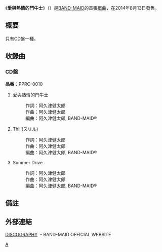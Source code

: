 {{unreferenced|time=2016-12-16T19:06:48+00:00}}{{命名}}
{{Infobox Single
| Name           = 愛與熱情的鬥牛士
| Artist         = [[BAND-MAID|BAND-MAID]]
| Released       = 2014年8月13日
| Recorded       =  
| Genre          = [[J-rock|J-rock]]
| Length         =  
| Label          = 
| Producer       = 
| Reviews        = 
| Chart position = 
| Certification  = 
| Last single    = 
| This single     = 《愛與熱情的鬥牛士》<br />（2014年）
| Next single    = 《YOLO》<br />（2016年）
}}

《'''愛與熱情的鬥牛士'''》（{{lang-ja|愛と情熱のマタドール}}）是[[BAND-MAID|BAND-MAID]]的首張[[單曲|單曲]]，在2014年8月13日發售。

== 概要 ==
只有CD盤一種。

== 收錄曲 ==

=== CD盤 ===
'''品番'''：PPRC-0010
# 愛與熱情的鬥牛士
#: 作詞：阿久津健太郎
#: 作曲：阿久津健太郎
#: 編曲：阿久津健太郎, BAND-MAID®
# Thill(スリル)
#: 作詞：阿久津健太郎
#: 作曲：阿久津健太郎
#: 編曲：阿久津健太郎, BAND-MAID®
# Summer Drive
#: 作詞：阿久津健太郎
#: 作曲：阿久津健太郎
#: 編曲：阿久津健太郎, BAND-MAID®
#: 

== 備註 ==

== 外部連結 ==
[http://bandmaid.tokyo/music/ DISCOGRAPHY] {{Wayback|url=http://bandmaid.tokyo/music/ |date=20161220140208 }} - BAND-MAID OFFICIAL WEBSITE

[[Category:2014年單曲|A]]